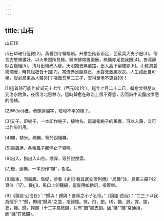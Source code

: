 ```yaml
---
---
---
```

title: 山石
---




山石[1]

山石犖確行徑微[2]，黃昏到寺蝙蝠飛。升堂坐階新雨足，芭蕉葉大支子肥[3]。僧言古壁佛畫好，以火來照所見稀。鋪床拂席置羹飯，疏糲亦足飽我饑[4]。夜深靜臥百蟲絕[5]，清月出嶺光入扉。天明獨去無道路，出入高下窮煙霏[6]。山紅澗碧紛爛漫，時見松櫪皆十圍[7]。當流赤足蹋澗石，水聲激激風吹衣。人生如此自可樂，豈必局束為人鞿[8]？嗟哉吾黨二三子，安得至老不更歸[9]！

[1]這首詩可能作於貞元十七年（西元801年）。這年七月二十二日，韓愈曾與朋友到洛水釣魚，夜宿洛北惠林寺。這時韓愈在政治上很不得意，因而詩中流露出憤懣的情緒。

[2]犖(luò)確，疊韻連綿字，險峻不平的樣子。

[3]支子，即梔子，一本即作梔子，植物名。這裏指梔子的果實，可以入藥，又可以作染料用。

[4]糲，糙米。疏糲，等於說粗糲。

[5]百蟲絕，各種蟲子都停止了鳴叫。

[6]出入，指出入山谷。煙霏，等於說煙雲。

[7]櫪，通櫟，一本即作“櫟”，樹名。

[8]局束，同局趣、局促，參看《史記·魏其武安侯列傳》“局趣”注，見第三冊742頁注〔17〕。鞿(jī)，馬口上的韁繩，這裏用如動詞，指管束。

[9]《論語·公冶長》：“歸與！歸與！吾黨之小子狂簡。”《論語·述而》：“二三子以我為隱乎？”歸，即用“歸與”之意，指歸隱。微，飛，肥，稀，饑，扉，霏，圍，衣，鞿，歸，押韻（十二字屬微韻，只有“饑”屬支韻，因“饑”“饑”常通用，而“饑”在微韻）。